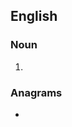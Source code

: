 {{also|AS-level|AS level}}
==English==
{{wikipedia}}

===Noun===
{{en-noun|head=[[AS]] [[level|Level]]}}

# {{alt-sp|lang=en|AS-level}}

===Anagrams===
* {{anagrams|en|A levels|A-levels|Eleslav|Vallees}}